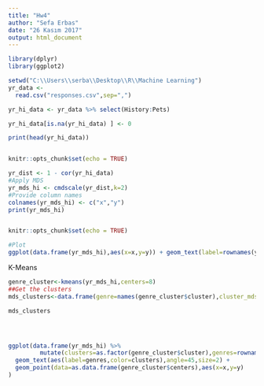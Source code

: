 ---
title: "Hw4"
author: "Sefa Erbas"
date: "26 Kasım 2017"
output: html_document
---

```{r}
library(dplyr)
library(ggplot2)

setwd("C:\\Users\\serba\\Desktop\\R\\Machine Learning")
yr_data <-
  read.csv("responses.csv",sep=",")

yr_hi_data <- yr_data %>% select(History:Pets)

yr_hi_data[is.na(yr_hi_data) ] <- 0

print(head(yr_hi_data))


knitr::opts_chunk$set(echo = TRUE)
```



```{r}

yr_dist <- 1 - cor(yr_hi_data)
#Apply MDS
yr_mds_hi <- cmdscale(yr_dist,k=2)
#Provide column names
colnames(yr_mds_hi) <- c("x","y")
print(yr_mds_hi)


knitr::opts_chunk$set(echo = TRUE)


```


```{r}

#Plot
ggplot(data.frame(yr_mds_hi),aes(x=x,y=y)) + geom_text(label=rownames(yr_mds_hi),angle=45,size=3)


```

K-Means

```{r}

genre_cluster<-kmeans(yr_mds_hi,centers=8)
##Get the clusters
mds_clusters<-data.frame(genre=names(genre_cluster$cluster),cluster_mds=genre_cluster$cluster) %>% arrange(cluster_mds,genre)

mds_clusters




ggplot(data.frame(yr_mds_hi) %>% 
         mutate(clusters=as.factor(genre_cluster$cluster),genres=rownames(yr_mds_hi)),aes(x=x,y=y)) + 
  geom_text(aes(label=genres,color=clusters),angle=45,size=2) + 
  geom_point(data=as.data.frame(genre_cluster$centers),aes(x=x,y=y)
)


```


